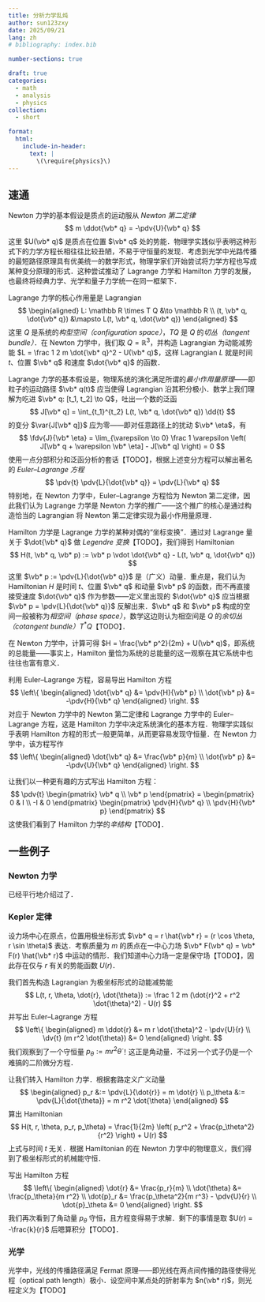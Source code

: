 ```yaml
---
title: 分析力学乱炖
author: sun123zxy
date: 2025/09/21
lang: zh
# bibliography: index.bib

number-sections: true

draft: true
categories:
  - math 
  - analysis
  - physics
collection:
  - short

format:
  html:
    include-in-header:
      text: |
        \(\require{physics}\)
---
```


## 速通

Newton 力学的基本假设是质点的运动服从 *Newton 第二定律*
$$
m \ddot{\vb* q} = -\pdv{U}{\vb* q}
$$
这里 $U(\vb* q)$ 是质点在位置 $\vb* q$ 处的势能．物理学实践似乎表明这种形式下的力学方程长相往往比较丑陋，不易于守恒量的发现．考虑到光学中光路传播的最短路径原理具有优美统一的数学形式，物理学家们开始尝试将力学方程也写成某种变分原理的形式．这种尝试推动了 Lagrange 力学和 Hamilton 力学的发展，也最终将经典力学、光学和量子力学统一在同一框架下．

Lagrange 力学的核心作用量是 Lagrangian
$$
\begin{aligned}
L: \mathbb R \times T Q &\to \mathbb R \\
(t, \vb* q, \dot{\vb* q}) &\mapsto L(t, \vb* q, \dot{\vb* q})
\end{aligned}
$$
这里 $Q$ 是系统的*构型空间（configuration space）*，$T Q$ 是 $Q$ 的*切丛（tangent bundle）*．在 Newton 力学中，我们取 $Q = \mathbb R^3$，并构造 Lagrangian 为动能减势能 $L = \frac 1 2 m \dot{\vb* q}^2 - U(\vb* q)$，这样 Lagrangian $L$ 就是时间 $t$、位置 $\vb* q$ 和速度 $\dot{\vb* q}$ 的函数．

Lagrange 力学的基本假设是，物理系统的演化满足所谓的*最小作用量原理*——即粒子的运动路径 $\vb* q(t)$ 应当使得 Lagrangian 沿其积分极小．数学上我们理解为吃进 $\vb* q: [t_1, t_2] \to Q$，吐出一个数的泛函
$$
J[\vb* q] = \int_{t_1}^{t_2} L(t, \vb* q, \dot{\vb* q}) \dd{t}
$$
的变分 $\var{J[\vb* q]}$ 应为零——即对任意路径上的扰动 $\vb* \eta$，有
$$
\fdv{J}{\vb* \eta} = \lim_{\varepsilon \to 0} \frac 1 \varepsilon \left( J[\vb* q + \varepsilon \vb* \eta] - J[\vb* q] \right) = 0
$$
使用一点分部积分和泛函分析的套话【TODO】，根据上述变分方程可以解出著名的 *Euler--Lagrange 方程*
$$
\pdv{t} \pdv{L}{\dot{\vb* q}} = \pdv{L}{\vb* q}
$$
特别地，在 Newton 力学中，Euler--Lagrange 方程恰为 Newton 第二定律，因此我们认为 Lagrange 力学是 Newton 力学的推广——这个推广的核心是通过构造恰当的 Lagrangian 将 Newton 第二定律实现为最小作用量原理．

Hamilton 力学是 Lagrange 力学的某种对偶的“坐标变换”．通过对 Lagrange 量关于 $\dot{\vb* q}$ 做 *Legendre 变换*【TODO】，我们得到 Hamiltonian
$$
H(t, \vb* q, \vb* p) := \vb* p \vdot \dot{\vb* q} - L(t, \vb* q, \dot{\vb* q})
$$
这里 $\vb* p := \pdv{L}{\dot{\vb* q}}$ 是（广义）动量．重点是，我们认为 Hamiltonian $H$ 是时间 $t$、位置 $\vb* q$ 和动量 $\vb* p$ 的函数，而不再直接接受速度 $\dot{\vb* q}$ 作为参数——定义里出现的 $\dot{\vb* q}$ 应当根据 $\vb* p = \pdv{L}{\dot{\vb* q}}$ 反解出来．$\vb* q$ 和 $\vb* p$ 构成的空间一般被称为*相空间（phase space）*，数学这边则认为相空间是 $Q$ 的*余切丛（cotangent bundle）*$T^* Q$【TODO】．

在 Newton 力学中，计算可得 $H = \frac{\vb* p^2}{2m} + U(\vb* q)$，即系统的总能量——事实上，Hamilton 量恰为系统的总能量的这一观察在其它系统中也往往也富有意义．

利用 Euler--Lagrange 方程，容易导出 Hamilton 方程
$$
\left\{
\begin{aligned}
\dot{\vb* q} &= \pdv{H}{\vb* p} \\
\dot{\vb* p} &= -\pdv{H}{\vb* q}
\end{aligned}
\right.
$$
对应于 Newton 力学中的 Newton 第二定律和 Lagrange 力学中的 Euler--Lagrange 方程，这是 Hamilton 力学中决定系统演化的基本方程．物理学实践似乎表明 Hamilton 方程的形式一般更简单，从而更容易发现守恒量．在 Newton 力学中，该方程写作
$$
\left\{
\begin{aligned}
\dot{\vb* q} &= \frac{\vb* p}{m} \\
\dot{\vb* p} &= -\pdv{U}{\vb* q}
\end{aligned}
\right.
$$

让我们以一种更有趣的方式写出 Hamilton 方程：
$$
\pdv{t}
\begin{pmatrix}
\vb* q \\
\vb* p 
\end{pmatrix}
=
\begin{pmatrix}
0 & I \\
-I & 0
\end{pmatrix}
\begin{pmatrix}
\pdv{H}{\vb* q} \\
\pdv{H}{\vb* p}
\end{pmatrix}
$$
这使我们看到了 Hamilton 力学的*辛结构*【TODO】．

## 一些例子

### Newton 力学

已经平行地介绍过了．

### Kepler 定律

设力场中心在原点，位置用极坐标形式 $\vb* q = r \hat{\vb* r} = (r \cos \theta, r \sin \theta)$ 表达．考察质量为 $m$ 的质点在一中心力场 $\vb* F(\vb* q) = \vb* F(r) \hat{\vb* r}$ 中运动的情形．我们知道中心力场一定是保守场【TODO】，因此存在仅与 $r$ 有关的势能函数 $U(r)$．

我们首先构造 Lagrangian 为极坐标形式的动能减势能
$$
L(t, r, \theta, \dot{r}, \dot{\theta}) := \frac 1 2 m (\dot{r}^2 + r^2 \dot{\theta}^2) - U(r)
$$
并写出 Euler--Lagrange 方程
$$
\left\{
\begin{aligned}
m \ddot{r} &= m r \dot{\theta}^2 - \pdv{U}{r} \\
\dv{t} (m r^2 \dot{\theta}) &= 0
\end{aligned}
\right.
$$
我们观察到了一个守恒量 $p_\theta := m r^2 \dot{\theta}$！这正是角动量．不过另一个式子仍是一个难搞的二阶微分方程．

让我们转入 Hamilton 力学．根据套路定义广义动量
$$
\begin{aligned}
p_r &:= \pdv{L}{\dot{r}} = m \dot{r} \\
p_\theta &:= \pdv{L}{\dot{\theta}} = m r^2 \dot{\theta}
\end{aligned}
$$
算出 Hamiltonian
$$
H(t, r, \theta, p_r, p_\theta) = \frac{1}{2m} \left( p_r^2 + \frac{p_\theta^2}{r^2} \right) + U(r)
$$
上式与时间 $t$ 无关．根据 Hamiltonian 的在 Newton 力学中的物理意义，我们得到了极坐标形式的机械能守恒．

写出 Hamilton 方程
$$
\left\{
\begin{aligned}
\dot{r} &= \frac{p_r}{m} \\
\dot{\theta} &= \frac{p_\theta}{m r^2} \\
\dot{p}_r &= \frac{p_\theta^2}{m r^3} - \pdv{U}{r} \\
\dot{p}_\theta &= 0
\end{aligned}
\right.
$$
我们再次看到了角动量 $p_\theta$ 守恒，且方程变得易于求解．剩下的事情是取 $U(r) = -\frac{k}{r}$ 后嗯算积分【TODO】．

### 光学

光学中，光线的传播路径满足 Fermat 原理——即光线在两点间传播的路径使得光程（optical path length）极小．设空间中某点处的折射率为 $n(\vb* r)$，则光程定义为【TODO】